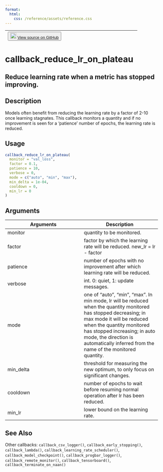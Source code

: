 ```yaml
---
format:
  html:
    css: /reference/assets/reference.css
---
```


| <button class="button"> ![](/reference/assets/GitHub-Mark-32px.png){width="20"} [View source on GitHub](https://github.com/rstudio/keras//blob/main/R/callbacks.R#L437) </button> |
|:------------------------------:|:--------------------------------------:|

# callback_reduce_lr_on_plateau

## Reduce learning rate when a metric has stopped improving.

## Description
Models often benefit from reducing the learning rate by a factor of 2-10 once learning stagnates. This callback monitors a quantity and if no improvement is seen for a 'patience' number of epochs, the learning rate is reduced. 


## Usage
```r
callback_reduce_lr_on_plateau( 
  monitor = "val_loss", 
  factor = 0.1, 
  patience = 10, 
  verbose = 0, 
  mode = c("auto", "min", "max"), 
  min_delta = 1e-04, 
  cooldown = 0, 
  min_lr = 0 
) 
```

## Arguments
|Arguments|Description|
|---|---|
| monitor | quantity to be monitored. |
| factor | factor by which the learning rate will be reduced. new_lr = lr <br>- factor  |
| patience | number of epochs with no improvement after which learning rate will be reduced. |
| verbose | int. 0: quiet, 1: update messages. |
| mode | one of "auto", "min", "max". In min mode, lr will be reduced when the quantity monitored has stopped decreasing; in max mode it will be reduced when the quantity monitored has stopped increasing; in auto mode, the direction is automatically inferred from the name of the monitored quantity. |
| min_delta | threshold for measuring the new optimum, to only focus on significant changes. |
| cooldown | number of epochs to wait before resuming normal operation after lr has been reduced. |
| min_lr | lower bound on the learning rate. |






## See Also
Other callbacks:  `callback_csv_logger()`, `callback_early_stopping()`, `callback_lambda()`, `callback_learning_rate_scheduler()`, `callback_model_checkpoint()`, `callback_progbar_logger()`, `callback_remote_monitor()`, `callback_tensorboard()`, `callback_terminate_on_naan()`

